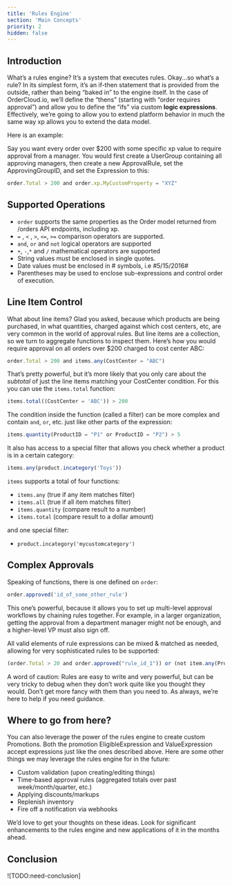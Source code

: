```yaml
---
title: 'Rules Engine'
section: 'Main Concepts'
priority: 2
hidden: false
---
```


## Introduction

What’s a rules engine? It’s a system that executes rules. Okay...so what’s a rule? In its simplest form, it’s an if-then statement that is provided from the outside, rather than being “baked in” to the engine itself. In the case of OrderCloud.io, we’ll define the “thens” (starting with “order requires approval”) and allow you to define the “ifs” via custom **logic expressions**. Effectively, we’re going to allow you to extend platform behavior in much the same way xp allows you to extend the data model.

Here is an example:

Say you want every order over \$200 with some specific xp value to require approval from a manager. You would first create a UserGroup containing all approving managers, then create a new ApprovalRule, set the ApprovingGroupID, and set the Expression to this:

```javascript
order.Total > 200 and order.xp.MyCustomProperty = "XYZ"
```

## Supported Operations

- `order` supports the same properties as the Order model returned from /orders API endpoints, including xp.
- `=` , `<` , `>`, `<=`, `>=` comparison operators are supported.
- `and`, `or` and `not` logical operators are supported
- `+`, `-`,`*` and `/` mathematical operators are supported
- String values must be enclosed in single quotes.
- Date values must be enclosed in # symbols, i.e #5/15/2016#
- Parentheses may be used to enclose sub-expressions and control order of execution.

## Line Item Control

What about line items? Glad you asked, because which products are being purchased, in what quantities, charged against which cost centers, etc, are very common in the world of approval rules. But line items are a collection, so we turn to aggregate functions to inspect them. Here’s how you would require approval on all orders over \$200 charged to cost center ABC:

```javascript
order.Total > 200 and items.any(CostCenter = "ABC")
```

That’s pretty powerful, but it’s more likely that you only care about the _subtotal_ of just the line items matching your CostCenter condition. For this you can use the `items.total` function:

```javascript
items.total((CostCenter = 'ABC')) > 200
```

The condition inside the function (called a filter) can be more complex and contain `and`, `or`, etc. just like other parts of the expression:

```javascript
items.quantity(ProductID = "P1" or ProductID = "P2") > 5
```

It also has access to a special filter that allows you check whether a product is in a certain category:

```javascript
items.any(product.incategory('Toys'))
```

`items` supports a total of four functions:

- `items.any` (true if any item matches filter)
- `items.all` (true if all item matches filter)
- `items.quantity` (compare result to a number)
- `items.total` (compare result to a dollar amount)

and one special filter:

- `product.incategory('mycustomcategory')`

## Complex Approvals

Speaking of functions, there is one defined on `order`:

```javascript
order.approved('id_of_some_other_rule')
```

This one’s powerful, because it allows you to set up multi-level approval workflows by chaining rules together. For example, in a larger organization, getting the approval from a department manager might not be enough, and a higher-level VP must also sign off.

All valid elements of rule expressions can be mixed & matched as needed, allowing for very sophisticated rules to be supported:

```javascript
(order.Total > 20 and order.approved("rule_id_1")) or (not item.any(ProductID = "QQQ") and approved("rule_id_2"))
```

A word of caution: Rules are easy to write and very powerful, but can be very tricky to debug when they don’t work quite like you thought they would. Don’t get more fancy with them than you need to. As always, we’re here to help if you need guidance.

## Where to go from here?

You can also leverage the power of the rules engine to create custom Promotions. Both the promotion EligibleExpression and ValueExpression accept expressions just like the ones described above. Here are some other things we may leverage the rules engine for in the future:

- Custom validation (upon creating/editing things)
- Time-based approval rules (aggregated totals over past week/month/quarter, etc.)
- Applying discounts/markups
- Replenish inventory
- Fire off a notification via webhooks

We’d love to get your thoughts on these ideas. Look for significant enhancements to the rules engine and new applications of it in the months ahead.

## Conclusion

![TODO:need-conclusion]
